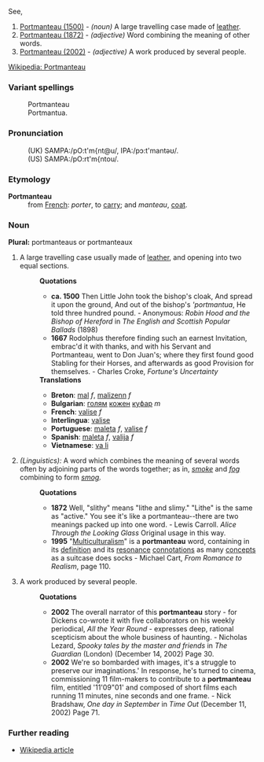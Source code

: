 See,

#[[Portmanteau (1500)]] - ''(noun)'' A large travelling case made of [[leather]].
#[[Portmanteau (1872)]] - ''(adjective)'' Word combining the meaning of other words.
#[[Portmanteau (2002)]] - ''(adjective)'' A work produced by several people.

[http://www.wikipedia.org/wiki/Portmanteau Wikipedia: Portmanteau]

===Variant spellings===
:Portmanteau
:Portmantua.

===Pronunciation===
:(UK) SAMPA:/pO:t'm{nt@u/, IPA:/p&#596;:t'mant&#601;&#650;/. 
:(US) SAMPA:/pO:rt'm{ntou/.

===Etymology===
;'''Portmanteau'''
:from [[French]]: ''porter'', to [[carry]]; and ''manteau'', [[coat]].

===Noun===
'''Plural:''' portmanteaus or portmanteaux 
#A large travelling case usually made of [[leather]], and opening into two equal sections.
#:'''Quotations'''
#:* '''ca. 1500''' Then Little John took the bishop's cloak, And spread it upon the ground, And out of the bishop's '''portmantua'', He told three hundred pound. - Anonymous: ''Robin Hood and the Bishop of Hereford'' in ''The English and Scottish Popular Ballads'' (1898)
#:* '''1667''' Rodolphus therefore finding such an earnest Invitation, embrac'd it with thanks, and with his Servant and Portmanteau, went to Don Juan's; where they first found good Stabling for their Horses, and afterwards as good Provision for themselves. - Charles Croke, ''Fortune's Uncertainty''
#:'''Translations'''
#:*'''Breton''': [[mal]] ''f'', [[malizenn]] ''f''
#:*'''Bulgarian''': [[голям]] [[кожен]] [[куфар]] ''m''
#:*'''French''': [[valise#French|valise]] ''f''
#:*'''Interlingua''': [[valise#Interlingua|valise]]
#:*'''Portuguese''': [[maleta#Portuguese|maleta]] ''f'', [[valise#Portuguese|valise]] ''f''
#:*'''Spanish''': [[maleta#Spanish|maleta]] ''f'', [[valija]] ''f''
#:*'''Vietnamese''': [[va li]]
#''(Linguistics):''  A word which combines the meaning of several words often by adjoining parts of the words together; as in, ''[[smoke]]'' and ''[[fog]]'' combining to form ''[[smog]].'' 
#:'''Quotations'''
#:* '''1872''' Well, "slithy" means "lithe and slimy." "Lithe" is the same as "active." You see it's like a portmanteau--there are two meanings packed up into one word. - Lewis Carroll. ''Alice Through the Looking Glass'' Original usage in this way.
#:* '''1995''' "[[Multiculturalism]]" is a '''portmanteau''' word, containing in its [[definition]] and its [[resonance]] [[connotation]]s as many [[concept]]s as a suitcase does socks - Michael Cart, ''From Romance to Realism'', page 110. 
#A work produced by several people.
#:'''Quotations'''
#:* '''2002''' The overall narrator of this '''portmanteau''' story - for Dickens co-wrote it with five collaborators on his weekly periodical, ''All the Year Round'' - expresses deep, rational scepticism about the whole business of haunting. - Nicholas Lezard, ''Spooky tales by the master and friends'' in ''The Guardian'' (London) (December 14, 2002) Page 30.
#:*'''2002''' We're so bombarded with images, it's a struggle to preserve our imaginations.' In response, he's turned to cinema, commissioning 11 film-makers to contribute to a '''portmanteau''' film, entitled '11'09"01' and composed of short films each running 11 minutes, nine seconds and one frame. - Nick Bradshaw, ''One day in September'' in ''Time Out'' (December 11, 2002) Page 71.

=== Further reading ===
* [[w:portmanteau|Wikipedia article]]